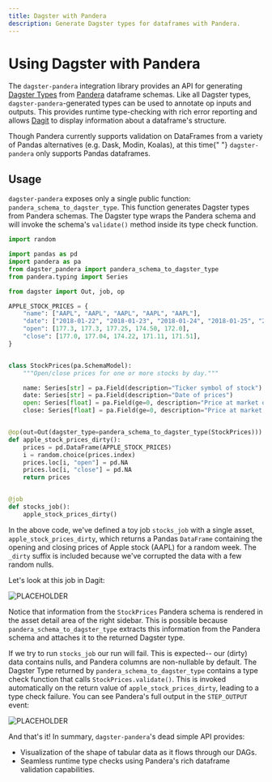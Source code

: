 ```yaml
---
title: Dagster with Pandera
description: Generate Dagster types for dataframes with Pandera.
---
```


# Using Dagster with Pandera

The `dagster-pandera` integration library provides an API for generating [Dagster Types](/concepts/types) from [Pandera](https://github.com/pandera-dev/pandera) dataframe schemas. Like all Dagster types, `dagster-pandera`-generated types can be used to annotate op inputs and outputs. This provides runtime type-checking with rich error reporting and allows [Dagit](/concepts/dagit/dagit) to display information about a dataframe's structure.

<Note>
  Though Pandera currently supports validation on DataFrames from a variety of
  Pandas alternatives (e.g. Dask, Modin, Koalas), at this time{" "}
  <code>dagster-pandera</code>
  only supports Pandas dataframes.
</Note>

## Usage

`dagster-pandera` exposes only a single public function: `pandera_schema_to_dagster_type`. This function generates Dagster types from Pandera schemas. The Dagster type wraps the Pandera schema and will invoke the schema's `validate()` method inside its type check function.

```python file=/integrations/pandera/example.py
import random

import pandas as pd
import pandera as pa
from dagster_pandera import pandera_schema_to_dagster_type
from pandera.typing import Series

from dagster import Out, job, op

APPLE_STOCK_PRICES = {
    "name": ["AAPL", "AAPL", "AAPL", "AAPL", "AAPL"],
    "date": ["2018-01-22", "2018-01-23", "2018-01-24", "2018-01-25", "2018-01-26"],
    "open": [177.3, 177.3, 177.25, 174.50, 172.0],
    "close": [177.0, 177.04, 174.22, 171.11, 171.51],
}


class StockPrices(pa.SchemaModel):
    """Open/close prices for one or more stocks by day."""

    name: Series[str] = pa.Field(description="Ticker symbol of stock")
    date: Series[str] = pa.Field(description="Date of prices")
    open: Series[float] = pa.Field(ge=0, description="Price at market open")
    close: Series[float] = pa.Field(ge=0, description="Price at market close")


@op(out=Out(dagster_type=pandera_schema_to_dagster_type(StockPrices)))
def apple_stock_prices_dirty():
    prices = pd.DataFrame(APPLE_STOCK_PRICES)
    i = random.choice(prices.index)
    prices.loc[i, "open"] = pd.NA
    prices.loc[i, "close"] = pd.NA
    return prices


@job
def stocks_job():
    apple_stock_prices_dirty()
```

In the above code, we've defined a toy job `stocks_job` with a single asset, `apple_stock_prices_dirty`, which returns a Pandas `DataFrame` containing the opening and closing prices of Apple stock (AAPL) for a random week. The `_dirty` suffix is included because we've corrupted the data with a few random nulls.

Let's look at this job in Dagit:

<Image
alt="PLACEHOLDER"
src="/images/guides/dagster_pandera/schema.png"
width={2662}
height={1748}
/>

Notice that information from the `StockPrices` Pandera schema is rendered in the asset detail area of the right sidebar. This is possible because `pandera_schema_to_dagster_type` extracts this information from the Pandera schema and attaches it to the returned Dagster type.

If we try to run `stocks_job` our run will fail. This is expected-- our (dirty) data contains nulls, and Pandera columns are non-nullable by default. The Dagster Type returned by `pandera_schema_to_dagster_type` contains a type check function that calls `StockPrices.validate()`. This is invoked automatically on the return value of `apple_stock_prices_dirty`, leading to a type check failure. You can see Pandera's full output in the `STEP_OUTPUT` event:

<Image
alt="PLACEHOLDER"
src="/images/guides/dagster_pandera/error-report.png"
width={2662}
height={1748}
/>

And that's it! In summary, `dagster-pandera`'s dead simple API provides:

- Visualization of the shape of tabular data as it flows through our DAGs.
- Seamless runtime type checks using Pandera's rich dataframe validation capabilities.
